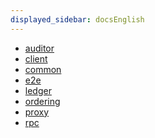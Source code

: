 ```yaml
---
displayed_sidebar: docsEnglish
---
```


* [auditor](./auditor)
* [client](./client)
* [common](./common)
* [e2e](./e2e)
* [ledger](./ledger)
* [ordering](./ordering)
* [proxy](./proxy)
* [rpc](./rpc)
